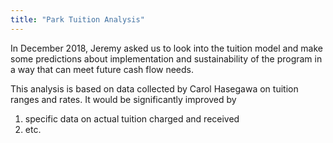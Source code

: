 ```yaml
---
title: "Park Tuition Analysis"
---
```


In December 2018, Jeremy asked us to look into the tuition model and make some predictions about implementation and sustainability of the program in a way that can meet future cash flow needs.  

This analysis is based on data collected by Carol Hasegawa on tuition ranges and rates.
It would be significantly improved by 

1. specific data on actual tuition charged and received
2. etc.
